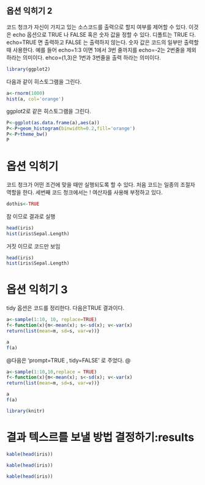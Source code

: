옵션 익히기 2
---------------

코드 청크가 자신이 가지고 있는 소스코드를 출력으로 할지 여부를 제어할 수 있다.
이것은 echo 옵션으로 TRUE 나 FALSE 혹은 숫자 값을 정할 수 있다.
디폴트는 TRUE 다. echo=TRUE 면 출력하고 FALSE 는 출력하지 않는다. 
숫자 값은 코드의 일부만 출력할 때 사용한다. 예를 들어 echo=1:3 이면 1에서 3번 줄까지를 echo=-2는
2번줄을 제외하라는 의미이다. ehco=(1,3)은 1번과 3번줄을 출력 하라는 의미이다.

```r
library(ggplot2)
```

다음과 같이 히스토그램을 그린다.
```r
a<-rnorm(1000)
hist(a, col='orange')
```

ggplot2로 같은 히스토그램을 그린다.
```r
P<-ggplot(as.data.frame(a),aes(a))
P<-P+geom_histogram(binwidth=0.2,fill='orange')
P<-P+theme_bw()
P
```

옵션 익히기
============

코드 청크가 어떤 조건에 맞을 때만 실행되도록 할 수 있다.
처음 코드는 일종의 조절자 역할을 한다.
세번째 코드 청크에서는 ! 여산자를 사용해 부정하고 있다.

```r
dothis<-TRUE
```

참 이므로 결과로 실행
```r
head(iris)
hist(iris$Sepal.Length)
```

거짓 이므로 코드만 보임

```r
head(iris)
hist(iris$Sepal.Length)
```

옵션 익히기 3
=============

tidy 옵션은 코드를 정리한다.
다음은TRUE 결과이다.

```r
a<-sample(1:10, 10, replace=TRUE)
f<-function(x){m<-mean(x); s<-sd(x); v<-var(x)
return(list(mean=m, sd=s, var=v))}

a
f(a)
```

@다음은 'prompt=TRUE , tidy=FALSE' 로 주었다. @
```r
a<-sample(1:10,10,replace = TRUE)
f<-function(x){m<-mean(x); s<-sd(x); v<-var(x)
return(list(mean=m, sd=s, var=v))}

a
f(a)
```

```r
library(knitr)
```

결과 텍스르를 보낼 방법 결정하기:results
=====================================
```r
kable(head(iris))
```

```r
kable(head(iris))
```

```r
kable(head(iris))
```

